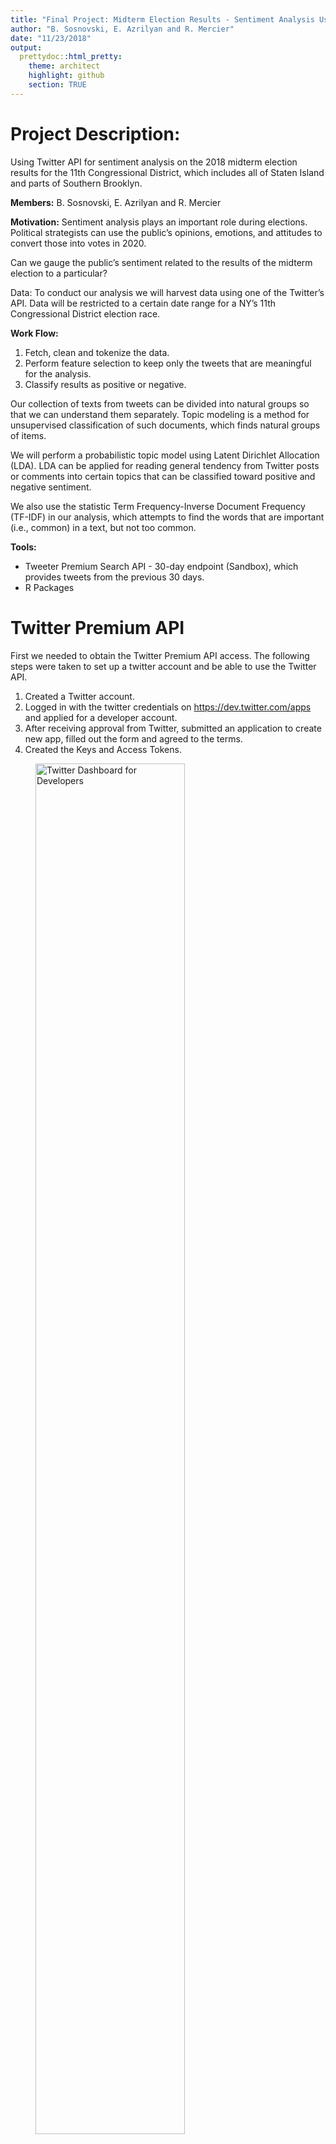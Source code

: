 ```yaml
---
title: "Final Project: Midterm Election Results - Sentiment Analysis Using Twitter's API"
author: "B. Sosnovski, E. Azrilyan and R. Mercier"
date: "11/23/2018"
output:
  prettydoc::html_pretty:
    theme: architect
    highlight: github
    section: TRUE
---
```


# Project Description: 

Using Twitter API for sentiment analysis on the 2018 midterm election results for the 11th Congressional District, which includes all of Staten Island and parts of Southern Brooklyn.

**Members:** B. Sosnovski, E. Azrilyan and R. Mercier

**Motivation:** Sentiment analysis plays an important role during elections. Political strategists can use the public’s opinions, emotions, and attitudes to convert those into votes in 2020.

Can we gauge the public’s sentiment related to the results of the midterm election to a particular?

Data: To conduct our analysis we will harvest data using one of the Twitter's API. Data will be restricted to a certain date range for a NY's 11th Congressional District election race. 

**Work Flow:** 

1. Fetch, clean and tokenize the data.
2. Perform feature selection to keep only the tweets that are meaningful for the analysis.
3. Classify results as positive or negative.

Our collection of texts from tweets can be divided into natural groups so that we can understand them separately. Topic modeling is a method for unsupervised classification of such documents, which finds natural groups of items. 

We will perform a probabilistic topic model using Latent Dirichlet Allocation (LDA). LDA can be applied for reading general tendency from Twitter posts or comments into certain topics that can be classified toward positive and negative sentiment.

We also use the statistic Term Frequency-Inverse Document Frequency (TF-IDF) in our analysis, which attempts to find the words that are important (i.e., common) in a text, but not too common.

   
**Tools:**

+ Tweeter Premium Search API - 30-day endpoint (Sandbox), which provides tweets from the previous 30 days.
+ R Packages

# Twitter Premium API

First we needed to obtain the Twitter Premium API access. The following steps were taken to set up a twitter account and be able to use the Twitter API.

1. Created a Twitter account.
2. Logged in with the twitter credentials on <https://dev.twitter.com/apps> and applied for a developer account.
3. After receiving approval from Twitter, submitted an application to create new app, filled out the form and agreed to the terms.
4. Created the Keys and Access Tokens.

![Twitter Dashboard for Developers ](https://i.imgur.com/Sd2QMvj.png){ width=75% }

# Load Libraries
```r
library(twitteR)
library(httr)
library(base64enc)
library(jsonlite)
library(stringr)
suppressMessages(library(tidyverse))
library(tidytext)
library(knitr)
library(XML)
suppressMessages(library(RCurl))
library(methods)
suppressMessages(library(tm))
suppressMessages(library(wordcloud))
library(topicmodels)
```

# API Credentials

Read key, key secret, access token and and access token secret from a text file to mantain the information confidential.

```r
api <- read.table("Twitter_API_Key.txt", header = TRUE, stringsAsFactors = FALSE)
names(api)
dim(api)
App_Name <- api$app_name
Consumer_Key <- api$key
Consumer_Secret <- api$secret_Key
Access_Token <- api$access_token
Access_Secret <- api$access_token_secret
```


# API Authentication

We faced a challenge in this part of the project because much of the documentation available on how to access the Twitter APIs using R is about accessing the Twitter's Basic Search API and not the Premium Search API, which was launched in Nov 2017 and is relatively new to the community. The basic Twitter API only gives access to the previous 7 days of posted tweets. To conduct our analysis, we needed access to tweets posted earlier than prior 7 days.

The following chunk of code was retrieved from <https://twittercommunity.com/t/how-to-use-premium-api-for-the-first-time-beginner/105346/10>. This was the only mention that we could find about this.

```r
# base64 encoding
kands <- paste(Consumer_Key, Consumer_Secret, sep=":")
base64kands <- base64encode(charToRaw(kands))
base64kandsb <- paste("Basic", base64kands, sep=" ")

# request bearer token
resToken <- POST(url = "https://api.twitter.com/oauth2/token",
                 add_headers("Authorization" = base64kandsb, "Content-Type" = "application/x-www-form-urlencoded;charset=UTF-8"),
                 body = "grant_type=client_credentials")

# get bearer token
bearer <- content(resToken)
bearerToken <- bearer[["access_token"]]
bearerTokenb <- paste("Bearer", bearerToken, sep=" ")
```

# Data Acquisition

Since the Twitter Premium API - Sandbox (free version) limits access to the tweets posted for the last 30 days only, it is important to save the results of the search into csv files. This way, we can have access to the results afterwards, even when the data was no longer available via the API.

When converting the data received from the API  to a data frame, it may include columns with lists as observations. In this case, the R function "write.csv" or "write_csv" return an error. The function below identifies which columns of the data frame contain lists.  The information removed in the process is not important for our project.   

```r
# Function to identify which columns are lists
list_col <- function(df){
        n <- length(df)
        vec <- vector('numeric')
        for (i in 1:n){
                cl <- df[,i]
                if(class(cl)=="list"){
                        vec <- c(vec,i)
                }
        }
        return(vec)
}

```

Requests for data will likely generate more data than can be returned in a single response (our limit is up to 100 tweets in a single response). When a response is paginated, the API response will respond with a "Next" token specified in the body of the response that indicates whether any further pages are available. These "Next" page tokens can then be used to make further requests.The following function automates the API requests with or without pagination. 

The code below requests tweets which include the following search terms from 2018/11/05 to 2018/11/19:

- "#maxrose"

- "#dandonovan"

- "@RepDanDonovan"

- "@MaxRose4NY"


```r

# the query includes terms "#maxrose", "#dandonovan", "@RepDanDonovan", "@MaxRose4NY" 
# data range: from 2018/11/05 to 2018/11/19

sbody = "{\"query\": \"#maxrose OR #dandonovan OR @RepDanDonovan OR @MaxRose4NY\",\"maxResults\": 100, \"fromDate\":\"201811050000\", \"toDate\":\"201811190000"
ebody = "\"}"

request <- function(start_body,end_body){
         full_body <- str_c(start_body, end_body, sep = "")
         nxt <-""
         pageNo <- 1
         
         while(!is.null(nxt)){
                resTweets <- POST(url = "https://api.twitter.com/1.1/tweets/search/30day/dev.json",
                  add_headers("authorization" = bearerTokenb, "content-Type" = "application/json"),
                  body = full_body)
                
                #checking if the type of response is json
                if (http_type(resTweets) != "application/json") {
                        stop("API did not return json", call. = FALSE)}
                
                #checking if the resquest was successful
                if (http_error(resTweets)) {
                        stop(sprintf("Twitter API request failed! Status = %s. Check what went wrong.\n", 
                                     status_code(resTweets)),
                             call. = FALSE)}else{
                                     message("Retrieving page ",pageNo)}
                
                # Parse the data
                tweets_df <- fromJSON(content(resTweets, "text"),flatten = TRUE) %>% data.frame()
        
                # Saving data only from the texts of the tweets in separate files
                text_df <- tweets_df$results.text
                file1 <- str_c("text",pageNo,".csv")
                write.csv(text_df, file1, row.names=FALSE)
        
                # Remove the list-columns
                vec<-list_col(tweets_df)
                tweets_df <- tweets_df[,-vec]

                # Saving the whole data
                file2 <- str_c("tweet",pageNo,".csv")
                write.csv(tweets_df, file2, row.names=FALSE)
        
                # Read the "next"" token received in the response
                nxt <- tweets_df$next.[[1]]
        
                if(!is.null(nxt)){
                        # insert the next token in the body of the request
                        full_body <- str_c(start_body, "\", \"next\":\"", nxt, end_body, sep = "")
                        pageNo <- pageNo+1}
                
                # To avoid to exceed the API's limit per minute
                Sys.sleep(3)
        } #end of while loop
         
}#end of function

request(start_body = sbody,end_body = ebody)
```

The screenshot below shows Twitter API in action, the following message appears for every page:

![](https://i.imgur.com/9Bv2WKc.png){ width=85% }

The total number of files obtained from the Twitter API is 177.

For our project, we will use files numbers from 67 to 177. These corresponds to tweets from Nov 5 to some tweets from Nov 10.

# Tweets Preprocessing 

The CSV files containing the Twitter data were uploaded to Github. 

The following function creates a vector with all links to be accessed to retrieve data.

```r
start_url <- "https://raw.githubusercontent.com/bsosnovski/FinalProject/master/tweet"
end_url <- ".csv"

# the selected files to be used in this project
vec <- seq(67,177)

# function
pages <- function(vec){
        n <- length(vec)
        urls <- vector('character')
        for (i in 1:n){
                temp <- str_c(start_url,vec[i],end_url, collapse = "")
                urls <- c(urls, temp)
        }
        return(urls)
}

urls <-pages(vec)
head(urls)

```

The urls created will be used to open connections to the files, read them into data frames, select the columns of interest and bind the data frames.

```r
n <-length(urls)
Stream <-data.frame()

for (i in 1:n){
        csvfile <- url(urls[i])
        df <- read.csv(csvfile,header = TRUE, fileEncoding = "ASCII", stringsAsFactors = FALSE)
        df <- df %>% select(results.created_at,results.text,results.user.name,results.user.location)
        Stream <- rbind(Stream,df)
}

str(Stream)
```


For our analysis, we are interested in the tweets sent by people other than the candidates themselves, so we exclude the tweets from candidates' usernames.

```r
Stream <- Stream %>% filter(!results.user.name %in% c("Max Rose","Dan Donovan"))

```

We also change data format to make analysis easier.

```r
# Change format of dates
Stream$results.created_at <- as.POSIXct(Stream$results.created_at, format = "%a %b %d %H:%M:%S +0000 %Y")
str(Stream)
```

# Tweets Cleaning
 
The next steps are to cleanse the texts in the tweets:
 
* Remove ASCII symbols and Twitter's user handles (@user)
* Remove punctuations, numbers, digits and special characters 
* Remove white spaces and stop words
* Remove hashtags, tags, urls, Twitter short words, etc.
* Convert the corpus to lower case


```r
# Filtering off the retweets from the data (keep only original posts)
Stream <- Stream %>% 
  filter(!str_detect(results.text, "^RT"))

Mycorpus <- Corpus(VectorSource(Stream$results.text))

#Various cleansing funtions:
#ASCII Symbols
remove_ASCIIs <- function(x) gsub("[^\x01-\x7F]", "", x)
Mycorpus <- suppressWarnings(tm_map(Mycorpus, content_transformer(remove_ASCIIs)))

#@'s 
remove_ATs <- function(x) gsub("@\\w+", "", x)
Mycorpus <- suppressWarnings(tm_map(Mycorpus, content_transformer(remove_ATs)))

#All Punctuations
remove_Puncts <- function(x) gsub("[[:punct:]]", "", x)
Mycorpus <- suppressWarnings(tm_map(Mycorpus, content_transformer(remove_Puncts)))

#All Digits
remove_Digits <- function(x) gsub("[[:digit:]]", "", x)
Mycorpus <- suppressWarnings(tm_map(Mycorpus, content_transformer(remove_Digits)))

#3-Step HTTP Process
remove_HTTPSs <- function(x) gsub("http\\w+", "", x)
Mycorpus <- suppressWarnings(tm_map(Mycorpus, content_transformer(remove_HTTPSs)))
remove_HTTPSs2 <- function(x) gsub("[ \t]{2,}", "", x)
Mycorpus <- suppressWarnings(tm_map(Mycorpus, content_transformer(remove_HTTPSs2)))
remove_HTTPSs3 <- function(x) gsub("^\\s+|\\s+$", "", x)
Mycorpus <- suppressWarnings(tm_map(Mycorpus, content_transformer(remove_HTTPSs3)))

#Whitespaces
remove_WhiteSpace <- function(x) gsub("[ \t]{2,}", "", x)
Mycorpus <- suppressWarnings(tm_map(Mycorpus, content_transformer(remove_WhiteSpace)))

#Lower Case
Mycorpus <- suppressWarnings(tm_map(Mycorpus, content_transformer(tolower)))

#im's 
remove_IMs <- function(x) gsub("im", "", x)
Mycorpus <- suppressWarnings(tm_map(Mycorpus, content_transformer(remove_IMs)))

#stopwards
Mycorpus <- suppressWarnings(tm_map(Mycorpus, removeWords,stopwords("English")))

# View the corpus
inspect(Mycorpus[1:10])
```

We take a look at the word cloud with the terms in the corpus.

```r
#setting the same seed each time ensures consistent look across clouds
set.seed(7)
suppressWarnings(wordcloud(Mycorpus, random.order=F, scale=c(3, 0.5), min.freq = 5, col=rainbow(50)))

```


Because we need to tokenize the text for the analysis, we replace Twitter's texts in original data frame with the clean data from corpus.

```r
# Original data frame
head(Stream$results.text, n=10)

# Clean corpus
df <- data.frame(text = get("content", Mycorpus))
head(df, n=10)

Stream$results.text <- as.character(df$text)

# Remove the rows that contain empty strings in the text column after the cleanup
Stream <- Stream %>% filter(results.text !="")

# Add row numbers and move to the front of the data frame
Stream <- Stream %>% mutate(id = row_number()) %>% select(id, everything())

head(Stream, n=10)

# Tokenize the new clean text from the data frame
Streamnew <- Stream %>%  
  unnest_tokens(word, results.text)

```

Looking back at the word cloud, it seems that the stop words from the tm package didn't filtered off all undesired words from the tweets.  So we continue the cleaning further using the stop words from tidytext package.

```r
# Remove stop words and other words
data(stop_words)
Streamnew <- Streamnew %>% anti_join(stop_words)
```


# Sentiment Analysis

Here we get the counts of most frequest words found in our data.

```r
Streamnew %>%
  count(word, sort = TRUE) %>%
  top_n(20) %>%
  mutate(word = reorder(word, n)) %>%
  ggplot(aes(x = word, y = n)) +
  geom_col() +
  xlab(NULL) +
  coord_flip() +
  labs(x = "Count",
       y = "Unique words",
       title = "Count of unique words found in tweets")
```

We are going to use the “bing” sentiment data which classifies words as positive or negative. We are joining the list of words extracted from the tweets with this sentiment data. 

```r
# join sentiment classification to the tweet words
bing_word_counts <- Streamnew %>%
  inner_join(get_sentiments("bing")) %>%
  count(word, sentiment, sort = TRUE) %>%
  ungroup()
```

The code below creates a plot of positive and negative words. 

```r
bing_word_counts %>%
  group_by(sentiment) %>%
  top_n(10) %>%
  ungroup() %>%
  mutate(word = reorder(word, n)) %>%
  ggplot(aes(word, n, fill = sentiment)) +
  geom_col(show.legend = FALSE) +
  facet_wrap(~sentiment, scales = "free_y") +
  labs(title = "Midterm Election Sentiment.",
       y = "Contribution to sentiment",
       x = NULL) +
  coord_flip()
```

According to the sentiment  lexicon "bing", it seems that most of the words tend to be positive for the results of the election. 

Let's take a look at how our results were impacted by time passing, we will take a look at our data at specific times.

The code below adds a column to clasify tweets as "Early, Med, or Late":
- Early: November 5th and 6th
- Med: November 7th
- Late: After Nov 8th

```r
Streamnew$Timing <- ifelse(Streamnew$results.created_at <= '2018-11-07', 'Early',
                  ifelse(Streamnew$results.created_at >= '2018-11-07' & Streamnew$results.created_at <= '2018-11-08', 'Med',
                         ifelse(Streamnew$results.created_at >= '2018-11-08', 'Late', 'other')
                  ))
```

The code below joins our data frame with sentiment data and plots positive and negative words in "Early, Med, and Late" timing categories.

```r
# join sentiment classification to the tweet words
Elec_sentiment_2018 <- Streamnew %>%
  inner_join(get_sentiments("bing")) %>%
  count(word, sentiment, Timing, sort = TRUE) %>%
  group_by(sentiment) %>%
  ungroup() %>%
  mutate(word = reorder(word, n)) %>%
  group_by(Timing, sentiment) %>%
  top_n(n = 5, wt = n) %>%
  arrange(Timing, sentiment, n)


Elec_sentiment_2018 %>%
  ggplot(aes(word, n, fill = sentiment)) +
  geom_col(show.legend = FALSE) +
  facet_wrap(~Timing, scales = "free_y", ncol = 2) +
  labs(title = "Sentiment during the 2018 Midterm Election - NY 11th Cong. District.",
       y = "Number of Times Word Appeared in Tweets",
       x = NULL) +
  coord_flip()
```

# Topic Modeling with LDA

```r
dtm <- DocumentTermMatrix(Mycorpus)
dtm
```

The sparse matrix contains rows without entries(words) and this causes error in LDA function. 

To deal with this issue, we compute the sum of words by row and subset the dtm matrix by rows with sum >0.

```r
rowTotals <- apply(dtm , 1, sum)
dtm.new   <- dtm[rowTotals> 0, ]    
dtm.new

# Set a seed so that the output of the model is predictable
# Model finds 10 topics
lda <- LDA(dtm.new, k = 4, control = list(seed = 1234))
lda

term <- terms(lda, 10) # first 10 terms of every topic
term

topics <- tidy(lda, matrix = "beta")
topics
```

In the table above, we see that the LDA model computes the probability of that term being generated from that topic. For example the term "followed" has probabilities 0.000152, 0.0000559, 0.000216 and 0.0000935 of being generated from topic 1, 2, 3 and 4, respectively.

The following is a visualization of the results for the top 10 terms.

```r
top_terms <- topics %>%
  group_by(topic) %>%
  top_n(10, beta) %>%
  ungroup() %>%
  arrange(topic, -beta)

top_terms %>%
  mutate(term = reorder(term, beta)) %>%
  ggplot(aes(term, beta, fill = factor(topic))) +
  geom_col(show.legend = FALSE) +
  facet_wrap(~ topic, scales = "free") +
  coord_flip()
```

The four topics appear to be pretty similar. That is not  surprising given that there is a limited number of topics one would expect to see discussed in comments relating to the election results. 

Note that some of the top frequent positive words from the sentiment analysis above such as "congratulations" and "proud" appear in most of the topics. But none of the top negative words appear in the topics' lists.

# Modeling with TF-IDF

The statistic Term Frequency-Inverse Document Frequency (TF-IDF) measures how important a word is to a document in a corpus of documents, as in our case, to one tweet in a collection of tweets.

TF-IDF in general finds:

* Words that are very common in a specific document are probably important to the topic of that document.

* Words that are very common in all documents probably aren't important to the topics of any of them.

So a term will receive a high weight if it's common in a specific document and also uncommon across all documents.

```r

# get the count of each word in each individual tweet
mywords <- Stream %>%  
        unnest_tokens(word, results.text) %>% 
        anti_join(stop_words) %>% 
        count(id,word, sort = TRUE) %>% 
        ungroup()

# get the number of words per tweet
total_words <- mywords %>% 
      group_by(id) %>% 
      summarize(total = sum(n))
        
# combine the two dataframes we just made
mywords <- left_join(mywords, total_words)
mywords

# get the tf_idf & order the words by degree of relevence
tf_idf1 <- mywords %>%
      bind_tf_idf(word, id, n) %>%
      select(-total) %>%
      arrange(desc(tf_idf)) %>%
      mutate(word = factor(word, levels = rev(unique(word))))

tf_idf2 <- mywords %>%
      bind_tf_idf(word, id, n) %>%
      select(-total) %>%
      arrange(tf_idf) %>%
      mutate(word = factor(word, levels = rev(unique(word))))

print(tf_idf1, n=10)

print(tf_idf2, n=10)

```

If the TF-IDF is closer to zero, it indicates that the word is extremely common. Thus, the words "staten", "island" and "ny" are not so important for the whole corpus. On the other hand, the words with high TD-IDF are important. As one can see, they have high due to typos and concatenation of words together. Nevertheless, note that majority of them are included some of the most frequent positive terms of the sentiment analysis.

# Conclusions

The project's goal is to find out if people's feeling and/or opinions is  positive or negative. 

According to the sentiment  lexicon "bing", it seems that most of the words overall tend to be positive for the results of the election. 

The LDA analysis also seems to confirm this since the topics presented by the model present top frequent positive words as "congratulations" and "proud". But none of the top negative words appear among the topics from the tweets involvng the terms related to the election that were in the search.

Finally the TF-IDF analysis shows that the important word, even though some are formed by concatenations, mostly present positive terms and scarcely negative term(s) as in "fake". 

Overall the sentiment present in the tweets are in positive terms.

# Reference

* Jeff Gentry. "twitteR - Twitter client for R." March 18, 2014. R package version 1.1.9. <https://www.rdocumentation.org/packages/twitteR/versions/1.1.9>

* hupseb. "How to use premium API for the first time (beginner)?" Post #10, May 13, 2018. Twitter Developers Forums. <https://twittercommunity.com/t/how-to-use-premium-api-for-the-first-time-beginner/105346/10>

* Julia Silge and David Robinson. "Text Mining with R. A Tidy Approach." Sep 23, 2018. <https://www.tidytextmining.com/index.html>

* Hadley Wickham. "Best practices for API packages." Aug 20, 2017. R package httr Vignette. <https://cran.r-project.org/web/packages/httr/vignettes/api-packages.html>

* Leah Wasser, Carson Farmer. "Lesson 6. Sentiment Analysis of Colorado Flood Tweets in R"
<https://www.earthdatascience.org/courses/earth-analytics/get-data-using-apis/sentiment-analysis-of-twitter-data-r/>

Rachael Tatman. "NLP in R: Topic Modelling." <https://www.kaggle.com/rtatman/nlp-in-r-topic-modelling>
